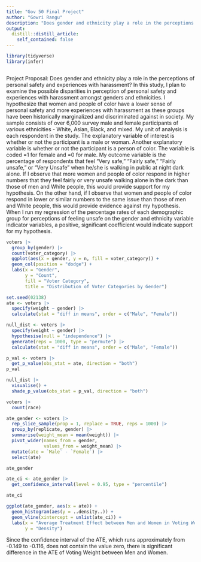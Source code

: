 ```yaml
---
title: "Gov 50 Final Project"
author: "Gowri Rangu"
description: "Does gender and ethnicity play a role in the perceptions of personal safety and experiences with harassment?"
output:
  distill::distill_article:
    self_contained: false
---
```


```r
library(tidyverse)
library(infer)
```

```r
```

Project Proposal: Does gender and ethnicity play a role in the perceptions of personal safety and experiences with harassment? In this study, I plan to examine the possible disparities in perception of personal safety and experiences with harassment amongst genders and ethnicities. I hypothesize that women and people of color have a lower sense of personal safety and more experiences with harassment as these groups have been historically marginalized and discriminated against in society. My sample consists of over 6,000 survey male and female participants of various ethnicities - White, Asian, Black, and mixed. My unit of analysis is each respondent in the study. The explanatory variable of interest is whether or not the participant is a male or woman. Another explanatory variable is whether or not the participant is a person of color. The variable is coded =1 for female and =0 for male. My outcome variable is the percentage of respondents that feel “Very safe,” “Fairly safe,” “Fairly unsafe,” or “Very Unsafe” when he/she is walking in public at night dark alone. If I observe that more women and people of color respond in higher numbers that they feel fairly or very unsafe walking alone in the dark than those of men and White people, this would provide support for my hypothesis. On the other hand, if I observe that women and people of color respond in lower or similar numbers to the same issue than those of men and White people, this would provide evidence against my hypothesis. When I run my regression of the percentage rates of each demographic group for perceptions of feeling unsafe on the gender and ethnicity variable indicator variables, a positive, significant coefficient would indicate support for my hypothesis.

```r
voters |>
  group_by(gender) |>
  count(voter_category) |>
  ggplot(aes(x = gender, y = n, fill = voter_category)) +
  geom_col(position = "dodge") +
  labs(x = "Gender", 
       y = "Count",
       fill = "Voter Category",
       title = "Distribution of Voter Categories by Gender")
```


```r
set.seed(02138)
ate <- voters |>
  specify(weight ~ gender) |>
  calculate(stat = "diff in means", order = c("Male", "Female"))

null_dist <- voters |>
  specify(weight ~ gender) |>
  hypothesise(null = "independence") |>
  generate(reps = 1000, type = "permute") |>
  calculate(stat = "diff in means", order = c("Male", "Female"))

p_val <- voters |>
  get_p_value(obs_stat = ate, direction = "both")
p_val

null_dist |>
  visualise() +
  shade_p_value(obs_stat = p_val, direction = "both")
```





```r
voters |>
  count(race)
```

```r
ate_gender <- voters |>
  rep_slice_sample(prop = 1, replace = TRUE, reps = 1000) |>
  group_by(replicate, gender) |>
  summarise(weight_mean = mean(weight)) |>
  pivot_wider(names_from = gender, 
              values_from = weight_mean) |>
  mutate(ate = `Male` - `Female`) |>
  select(ate)

ate_gender

ate_ci <- ate_gender |>
  get_confidence_interval(level = 0.95, type = "percentile")

ate_ci

ggplot(ate_gender, aes(x = ate)) + 
  geom_histogram(aes(y = ..density..)) +
  geom_vline(xintercept = unlist(ate_ci)) +
  labs(x = "Average Treatment Effect between Men and Women in Voting Weight",
       y = "Density")
```

Since the confidence interval of the ATE, which runs approximately from -0.149 to -0.116, does not contain the value zero, there is significant difference in the ATE of Voting Weight between Men and Women. 

